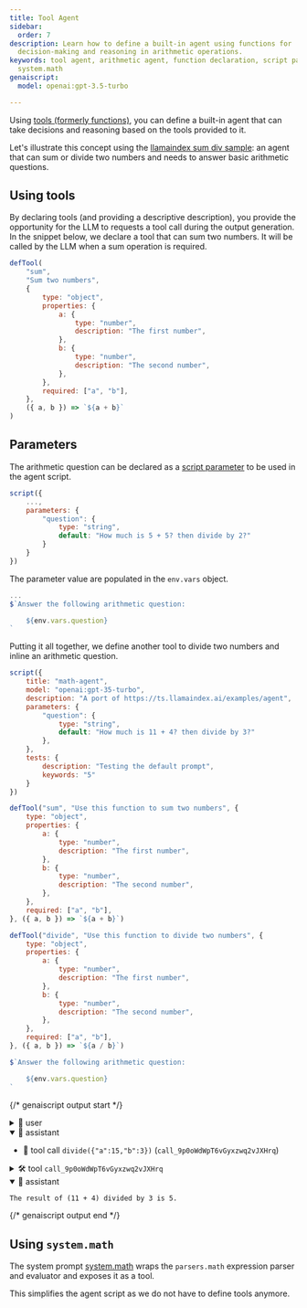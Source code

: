 ```yaml
---
title: Tool Agent
sidebar:
  order: 7
description: Learn how to define a built-in agent using functions for
  decision-making and reasoning in arithmetic operations.
keywords: tool agent, arithmetic agent, function declaration, script parameters,
  system.math
genaiscript:
  model: openai:gpt-3.5-turbo

---
```



Using [tools (formerly functions)](/genaiscript/reference/scripts/tools),
you can define a built-in agent that can take decisions
and reasoning based on the tools provided to it.

Let's illustrate this concept using the [llamaindex sum div sample](https://ts.llamaindex.ai/examples/agent):
an agent that can sum or divide two numbers and needs to answer basic arithmetic questions.

## Using tools

By declaring tools (and providing a descriptive description), you provide the opportunity
for the LLM to requests a tool call during the output generation. In the snippet below,
we declare a tool that can sum two numbers. It will be called by the LLM when a sum operation
is required.

```js "defTool"
defTool(
    "sum",
    "Sum two numbers",
    {
        type: "object",
        properties: {
            a: {
                type: "number",
                description: "The first number",
            },
            b: {
                type: "number",
                description: "The second number",
            },
        },
        required: ["a", "b"],
    },
    ({ a, b }) => `${a + b}`
)
```

## Parameters

The arithmetic question can be declared as a [script parameter](/genaiscript/reference/scripts/variables) to be used in the agent script.

```js "parameters"
script({
    ...,
    parameters: {
        "question": {
            type: "string",
            default: "How much is 5 + 5? then divide by 2?"
        }
    }
})
```

The parameter value are populated in the `env.vars` object.

```js "env.vars.question"
...
$`Answer the following arithmetic question:

    ${env.vars.question}
`
```

Putting it all together, we define another tool to divide two numbers
and inline an arithmetic question.

```js wrap
script({
    title: "math-agent",
    model: "openai:gpt-35-turbo",
    description: "A port of https://ts.llamaindex.ai/examples/agent",
    parameters: {
        "question": {
            type: "string",
            default: "How much is 11 + 4? then divide by 3?"
        },
    },
    tests: {
        description: "Testing the default prompt",
        keywords: "5"
    }
})

defTool("sum", "Use this function to sum two numbers", {
    type: "object",
    properties: {
        a: {
            type: "number",
            description: "The first number",
        },
        b: {
            type: "number",
            description: "The second number",
        },
    },
    required: ["a", "b"],
}, ({ a, b }) => `${a + b}`)

defTool("divide", "Use this function to divide two numbers", {
    type: "object",
    properties: {
        a: {
            type: "number",
            description: "The first number",
        },
        b: {
            type: "number",
            description: "The second number",
        },
    },
    required: ["a", "b"],
}, ({ a, b }) => `${a / b}`)

$`Answer the following arithmetic question: 

    ${env.vars.question}
`
```

{/* genaiscript output start */}

<details>
<summary>👤 user</summary>


```markdown wrap
Answer the following arithmetic question: 

How much is 11 + 4? then divide by 3?
```


</details>


<details open>
<summary>🤖 assistant </summary>

-  📠 tool call `divide({"a":15,"b":3})` (`call_9p0oWdWpT6vGyxzwq2vJXHrq`)

</details>


<details>
<summary>🛠️ tool <code>call_9p0oWdWpT6vGyxzwq2vJXHrq</code></summary>


```json wrap
5
```


</details>


<details open>
<summary>🤖 assistant </summary>


```markdown wrap
The result of (11 + 4) divided by 3 is 5.
```


</details>

{/* genaiscript output end */}



## Using `system.math`

The system prompt [system.math](/genaiscript/reference/scripts/system#systemmath)
wraps the `parsers.math` expression parser and evaluator and exposes it as a tool.

This simplifies the agent script as we do not have to define tools anymore.

<Code
    title="math-agent.genai.js"
    code={mathAgentSystemSrc}
    wrap={true}
    lang="js"
/>
